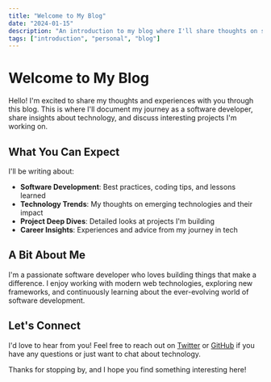 ```yaml
---
title: "Welcome to My Blog"
date: "2024-01-15"
description: "An introduction to my blog where I'll share thoughts on software development, technology, and my journey as a developer."
tags: ["introduction", "personal", "blog"]
---
```


# Welcome to My Blog

Hello! I'm excited to share my thoughts and experiences with you through this blog. This is where I'll document my journey as a software developer, share insights about technology, and discuss interesting projects I'm working on.

## What You Can Expect

I'll be writing about:

- **Software Development**: Best practices, coding tips, and lessons learned
- **Technology Trends**: My thoughts on emerging technologies and their impact
- **Project Deep Dives**: Detailed looks at projects I'm building
- **Career Insights**: Experiences and advice from my journey in tech

## A Bit About Me

I'm a passionate software developer who loves building things that make a difference. I enjoy working with modern web technologies, exploring new frameworks, and continuously learning about the ever-evolving world of software development.

## Let's Connect

I'd love to hear from you! Feel free to reach out on [Twitter](https://x.com/abneribeiro) or [GitHub](https://github.com/abneribeiro) if you have any questions or just want to chat about technology.

Thanks for stopping by, and I hope you find something interesting here!